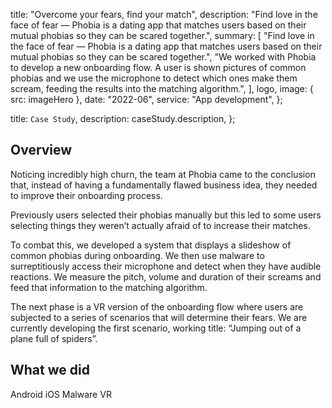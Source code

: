 
  title: "Overcome your fears, find your match",
  description:
    "Find love in the face of fear — Phobia is a dating app that matches users based on their mutual phobias so they can be scared together.",
  summary: [
    "Find love in the face of fear — Phobia is a dating app that matches users based on their mutual phobias so they can be scared together.",
    "We worked with Phobia to develop a new onboarding flow. A user is shown pictures of common phobias and we use the microphone to detect which ones make them scream, feeding the results into the matching algorithm.",
  ],
  logo,
  image: { src: imageHero },
  date: "2022-06",
  service: "App development",
};

  title: `Case Study`,
  description: caseStudy.description,
};

## Overview

Noticing incredibly high churn, the team at Phobia came to the conclusion that, instead of having a fundamentally flawed business idea, they needed to improve their onboarding process.

Previously users selected their phobias manually but this led to some users selecting things they weren’t actually afraid of to increase their matches.

To combat this, we developed a system that displays a slideshow of common phobias during onboarding. We then use malware to surreptitiously access their microphone and detect when they have audible reactions. We measure the pitch, volume and duration of their screams and feed that information to the matching algorithm.

The next phase is a VR version of the onboarding flow where users are subjected to a series of scenarios that will determine their fears. We are currently developing the first scenario, working title: “Jumping out of a plane full of spiders”.

## What we did

<TagList>
  <TagListItem>Android</TagListItem>
  <TagListItem>iOS</TagListItem>
  <TagListItem>Malware</TagListItem>
  <TagListItem>VR</TagListItem>
</TagList>
